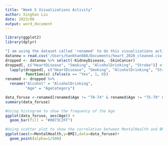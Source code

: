```yaml
---
title: "Week 5 Visualizations Activity"
author: Xinghan Liu
date: 2023/06
output: word_document
---
```


```r
library(ggplot2)
library(dplyr)
```

``` r
"I am using the dataset called 'renamed' to do this visualizations activity"
datanew = read.csv('/Users/hankhan688/Documents/heart_2020_cleaned.csv')
dropped <- datanew %>% select(-KidneyDisease, -SkinCancer)
dropped[, c("HeartDisease", "Smoking", "AlcoholDrinking", "Stroke")] <- 
  lapply(dropped[, c("HeartDisease", "Smoking", "AlcoholDrinking", "Stroke")], 
         function(x) ifelse(x == "Yes", 1, 0))
renamed <- dropped %>%
  rename("Alcohol" = "AlcoholDrinking",
         "Age" = "AgeCategory")
```


```r

data_foruse <-renamed[renamed$Age != "70-74" & renamed$Age != "75-79" & renamed$Age != "80 or older",]
summary(data_foruse)

```

```r
#Using histogram to show the frequency of the Age
ggplot(data_foruse, aes(Age)) +
  geom_bar(fill = "#0073C2FF") 
```

```r
#Using scatter plot to show the correlation between MentalHealth and BMI
ggplot(aes(x=MentalHealth,y=BMI),data=data_foruse)+
  geom_point(alpha=1/500)
```

